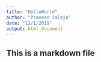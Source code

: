 ---
title: "HelloWorld"
author: "Praveen Jalaja"
date: "12/1/2019"
output: html_document
---
## This is a markdown file
